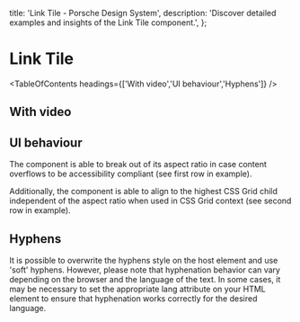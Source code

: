 
  title: 'Link Tile - Porsche Design System',
  description: 'Discover detailed examples and insights of the Link Tile component.',
};

# Link Tile <ComponentStatus tagName="p-link-tile"></ComponentStatus>

<TableOfContents headings={['With video','UI behaviour','Hyphens']} />

## With video

<ComponentStory story={linkTileStoryVideo} />

## UI behaviour

The component is able to break out of its aspect ratio in case content overflows to be accessibility compliant (see
first row in example).

Additionally, the component is able to align to the highest CSS Grid child independent of the aspect ratio when used in
CSS Grid context (see second row in example).

<ComponentStory story={linkTileStoryLayout} />

## Hyphens

It is possible to overwrite the hyphens style on the host element and use 'soft' hyphens. However, please note that
hyphenation behavior can vary depending on the browser and the language of the text. In some cases, it may be necessary
to set the appropriate lang attribute on your HTML element to ensure that hyphenation works correctly for the desired
language.

<ComponentExample codeSample={linkTileExampleHyphens} />
